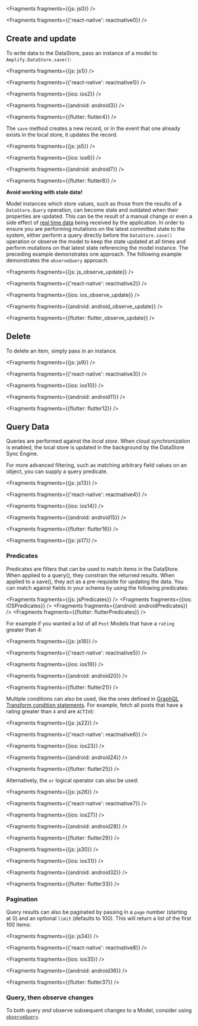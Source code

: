 <!-- TODO Rewrite this whole page can benefit from a refactor and breaking out some of the pieces into their own sub pages. -->


<Fragments fragments={{js: js0}} />


<Fragments fragments={{'react-native': reactnative0}} />

## Create and update

To write data to the DataStore, pass an instance of a model to `Amplify.DataStore.save()`:


<Fragments fragments={{js: js1}} />


<Fragments fragments={{'react-native': reactnative1}} />


<Fragments fragments={{ios: ios2}} />


<Fragments fragments={{android: android3}} />


<Fragments fragments={{flutter: flutter4}} />

The `save` method creates a new record, or in the event that one already exists in the local store, it updates the record.


<Fragments fragments={{js: js5}} />


<Fragments fragments={{ios: ios6}} />


<Fragments fragments={{android: android7}} />


<Fragments fragments={{flutter: flutter8}} />

<!-- TODO Rewrite adding this callout in the middle of the first page after getting started is a bit jarring. We should find another home for this caveat. -->

<Callout warning>

  **Avoid working with stale data!**

  Model instances which store values, such as those from the results of a `DataStore.Query` operation, can become stale and outdated when their properties are updated. This can be the result of a manual change or even a side effect of [real time data](/lib/datastore/sync#distributed-data) being received by the application. In order to ensure you are performing mutations on the latest committed state to the system, either perform a query directly before the `DataStore.save()` operation or observe the model to keep the state updated at all times and perform mutations on that latest state referencing the model instance. The preceding example demonstrates one approach. The following example demonstrates the `observeQuery` approach.

</Callout>


<Fragments fragments={{js: js_observe_update}} />


<Fragments fragments={{'react-native': reactnative2}} />


<Fragments fragments={{ios: ios_observe_update}} />


<Fragments fragments={{android: android_observe_update}} />


<Fragments fragments={{flutter: flutter_observe_update}} />

## Delete

To delete an item, simply pass in an instance.


<Fragments fragments={{js: js9}} />


<Fragments fragments={{'react-native': reactnative3}} />


<Fragments fragments={{ios: ios10}} />


<Fragments fragments={{android: android11}} />


<Fragments fragments={{flutter: flutter12}} />

## Query Data

Queries are performed against the _local store_. When cloud synchronization is enabled, the local store is updated in the background by the DataStore Sync Engine.

For more advanced filtering, such as matching arbitrary field values on an object, you can supply a query predicate.


<Fragments fragments={{js: js13}} />


<Fragments fragments={{'react-native': reactnative4}} />


<Fragments fragments={{ios: ios14}} />


<Fragments fragments={{android: android15}} />


<Fragments fragments={{flutter: flutter16}} />


<Fragments fragments={{js: js17}} />

### Predicates

Predicates are filters that can be used to match items in the DataStore. When applied to a query(), they constrain the returned results. When applied to a save(), they act as a pre-requisite for updating the data. You can match against fields in your schema by using the following predicates:


<Fragments fragments={{js: jsPredicates}} />
<Fragments fragments={{ios: iOSPredicates}} />
<Fragments fragments={{android: androidPredicates}} />
<Fragments fragments={{flutter: flutterPredicates}} />

For example if you wanted a list of all `Post` Models that have a `rating` greater than 4:


<Fragments fragments={{js: js18}} />


<Fragments fragments={{'react-native': reactnative5}} />


<Fragments fragments={{ios: ios19}} />


<Fragments fragments={{android: android20}} />


<Fragments fragments={{flutter: flutter21}} />

Multiple conditions can also be used, like the ones defined in [GraphQL Transform condition statements](/cli/graphql/data-modeling). For example, fetch all posts that have a rating greater than `4` and are `ACTIVE`:


<Fragments fragments={{js: js22}} />


<Fragments fragments={{'react-native': reactnative6}} />


<Fragments fragments={{ios: ios23}} />


<Fragments fragments={{android: android24}} />


<Fragments fragments={{flutter: flutter25}} />

Alternatively, the `or` logical operator can also be used:


<Fragments fragments={{js: js26}} />


<Fragments fragments={{'react-native': reactnative7}} />


<Fragments fragments={{ios: ios27}} />


<Fragments fragments={{android: android28}} />


<Fragments fragments={{flutter: flutter29}} />


<Fragments fragments={{js: js30}} />


<Fragments fragments={{ios: ios31}} />


<Fragments fragments={{android: android32}} />


<Fragments fragments={{flutter: flutter33}} />

### Pagination

Query results can also be paginated by passing in a `page` number (starting at 0) and an optional `limit` (defaults to 100). This will return a list of the first 100 items:


<Fragments fragments={{js: js34}} />


<Fragments fragments={{'react-native': reactnative8}} />


<Fragments fragments={{ios: ios35}} />


<Fragments fragments={{android: android36}} />


<Fragments fragments={{flutter: flutter37}} />

### Query, then observe changes

<Callout>

  To both query _and_ observe subsequent changes to a Model, consider using
  [`observeQuery`](/lib/datastore/real-time#displaying-data-during-the-sync-process-with-observequery).

</Callout>
